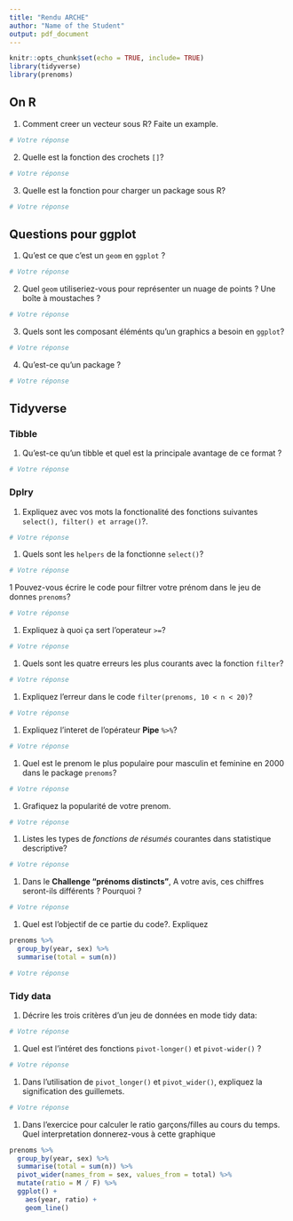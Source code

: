 ```yaml
---
title: "Rendu ARCHE"
author: "Name of the Student"
output: pdf_document
---
```


```r
knitr::opts_chunk$set(echo = TRUE, include= TRUE)
library(tidyverse)
library(prenoms)
```

## On R

1. Comment creer un vecteur sous R? Faite un example. 

```r
# Votre réponse
```

2. Quelle est la fonction des crochets `[]`?

```r
# Votre réponse
```

3. Quelle est la fonction pour charger un package sous R?

```r
# Votre réponse
```


## Questions pour ggplot

1. Qu'est ce que c'est un `geom` en `ggplot` ?

```r
# Votre réponse
```



2. Quel `geom` utiliseriez-vous pour représenter un nuage de points ? Une boîte à moustaches ?

```r
# Votre réponse
```


3. Quels sont les composant éléménts qu'un graphics a besoin en `ggplot`?
```r
# Votre réponse
```


4. Qu’est-ce qu’un package ?
```r
# Votre réponse
```


## Tidyverse

### Tibble

1. Qu’est-ce qu’un tibble et quel est la principale avantage de ce format ?

```r
# Votre réponse
```



### Dplry

1.  Expliquez avec vos mots la fonctionalité des fonctions suivantes `select(), filter() et arrage()`?. 

```r
# Votre réponse
```
 

1. Quels sont les `helpers` de la fonctionne `select()`?

```r
# Votre réponse
```


1 Pouvez-vous écrire le code pour filtrer votre prénom dans le jeu de donnes `prenoms`?

```r
# Votre réponse
```


1. Expliquez à quoi ça sert l'operateur `>=`?

```r
# Votre réponse
```

1. Quels sont les quatre erreurs les plus courants avec la fonction `filter`?

```r
# Votre réponse
```

1. Expliquez l'erreur dans le code `filter(prenoms, 10 < n < 20)`?

```r
# Votre réponse
```

1. Expliquez l'interet de l'opérateur **Pipe** `%>%`?

```r
# Votre réponse
```

1. Quel est le prenom le plus populaire pour masculin et feminine en 2000 dans le package `prenoms`?

```r
# Votre réponse
```

1. Grafiquez la popularité de votre prenom.

```r
# Votre réponse
```

1. Listes les types de *fonctions de résumés* courantes dans statistique descriptive?

```r
# Votre réponse
```

1. Dans le **Challenge "prénoms distincts"**, A votre avis, ces chiffres seront-ils différents ? Pourquoi ?

```r
# Votre réponse
```

1. Quel est l'objectif de ce partie du code?. Expliquez

```r
prenoms %>%
  group_by(year, sex) %>% 
  summarise(total = sum(n))
```

```r
# Votre réponse
```

### Tidy data

1. Décrire les trois critères d'un jeu de données en mode tidy data:

```r
# Votre réponse
```

1. Quel est l'intéret des fonctions `pivot-longer()` et `pivot-wider()` ?

```r
# Votre réponse
```

1. Dans l'utilisation de  `pivot_longer()` et `pivot_wider()`,  expliquez la signification des guillemets. 

```r
# Votre réponse
```


1. Dans l'exercice pour calculer le ratio garçons/filles au cours du temps. Quel interpretation donnerez-vous à cette graphique

```r
prenoms %>%
  group_by(year, sex) %>% 
  summarise(total = sum(n)) %>%
  pivot_wider(names_from = sex, values_from = total) %>%
  mutate(ratio = M / F) %>%
  ggplot() + 
    aes(year, ratio) +
    geom_line()
```




